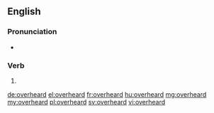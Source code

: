 ==English==

===Pronunciation===
* {{a|US}} {{IPA|/oʊ.vɚ.hɝd/|lang=en}}

===Verb===
{{head|en|verb form}}

# {{en-past of|overhear}}

[[de:overheard]]
[[el:overheard]]
[[fr:overheard]]
[[hu:overheard]]
[[mg:overheard]]
[[my:overheard]]
[[pl:overheard]]
[[sv:overheard]]
[[vi:overheard]]